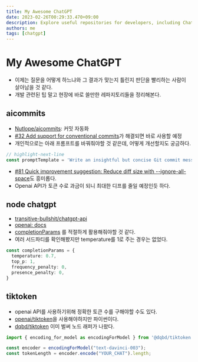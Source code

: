 ```yaml
---
title: My Awesome ChatGPT
date: 2023-02-26T00:29:33.470+09:00
description: Explore useful repositories for developers, including ChatGPT and other tools that can streamline your workflow and increase productivity.
authors: me
tags: [chatgpt]
---
```


# My Awesome ChatGPT

- 이제는 질문을 어떻게 하느냐와 그 결과가 맞는지 틀린지 판단을 빨리하는 사람이 살아남을 것 같다.
- 개발 관련된 팁 말고 현장에 바로 쓸만한 레파지토리들을 정리해본다.

## aicommits

- [Nutlope/aicommits](https://github.com/Nutlope/aicommits): 커밋 자동화
- [#32 Add support for conventional commits](https://github.com/Nutlope/aicommits/issues/32)가 해결되면 바로 사용할 예정
- 개인적으로는 아래 프롬프트를 바꿔줘야할 것 같은데, 어떻게 개선할지도 궁금하다.

```ts title="src/utils/openai.ts#L7"
// highlight-next-line
const promptTemplate = 'Write an insightful but concise Git commit message in a complete sentence in present tense for the following diff without prefacing it with anything:';
```

- [#81 Quick improvement suggestion: Reduce diff size with --ignore-all-space](https://github.com/Nutlope/aicommits/issues/81#issuecomment-1443077579)도 흥미롭다.
- Openai API가 토큰 수로 과금이 되니 최대한 디프를 줄일 예정인듯 하다.


## node chatgpt

- [transitive-bullshit/chatgpt-api](https://github.com/transitive-bullshit/chatgpt-api)
- [openai: docs](https://platform.openai.com/docs/api-reference/completions/create#completions/create-temperature)
- [completionParams](https://github.com/transitive-bullshit/chatgpt-api/blob/main/src/types.ts#L62) 를 적절하게 활용해줘야할 것 같다.
- 여러 서드파티를 확인해봤지만 temperature를 1로 주는 경우는 없었다.

```ts
const completionParams = {
  temperature: 0.7,
  top_p: 1,
  frequency_penalty: 0,
  presence_penalty: 0,
}
```

## tiktoken

- openai API를 사용하기위해 정확한 토큰 수를 구해야할 수도 있다.
- [openai/tiktoken](https://github.com/openai/tiktoken)을 사용해야하지만 파이썬이다.
- [dqbd/tiktoken](https://github.com/dqbd/tiktoken) 이미 벌써 노드 래퍼가 나왔다.

```ts
import { encoding_for_model as encodingForModel } from '@dqbd/tiktoken';

const encoder = encodingForModel("text-davinci-003");
const tokenLength = encoder.encode("YOUR_CHAT").length;
```